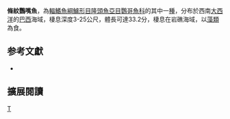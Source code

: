 {{Speciesbox 
| taxon = Scarus zelindae
| status= DD
| status_system = iucn3.1
| authority = [[Moura|Moura]], [[Figueiredo|Figueiredo]] & [[Sazima|Sazima]], 2001
| synonyms = 
}}

'''條紋鸚嘴魚'''，為[[輻鰭魚綱|輻鰭魚綱]][[鱸形目|鱸形目]][[隆頭魚亞目|隆頭魚亞目]][[鸚哥魚科|鸚哥魚科]]的其中一[[種|種]]，分布於西南[[大西洋|大西洋]]的[[巴西|巴西]]海域，棲息深度3-25公尺，體長可達33.2分，棲息在岩礁海域，以[[藻類|藻類]]為食。
== 参考文獻 ==
*{{FishBase_species|genus=Scarus|species=zelindae|year=2012|month=7}}

== 擴展閱讀 == 
{{refbegin}}
{{wikispecies-inline|Scarus zelindae|條紋鸚嘴魚}}
{{refend}}
{{Taxonbar|from=Q2321532}}

[[Category:鸚嘴魚屬|T]]


{{鱸形目小作品}}